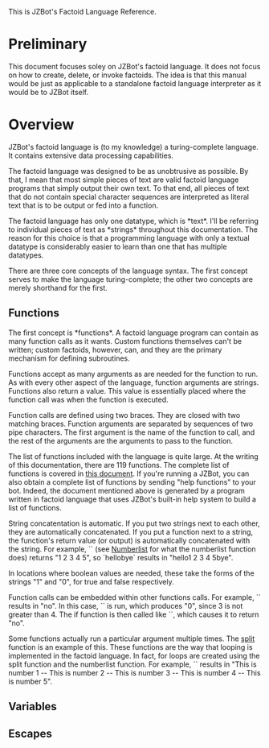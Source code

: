 This is JZBot's Factoid Language Reference.

<wiki:toc/>

=Preliminary=
This document focuses soley on JZBot's factoid language. It does not focus on how to create, delete, or invoke factoids. The idea is that this manual would be just as applicable to a standalone factoid language interpreter as it would be to JZBot itself.

=Overview=
JZBot's factoid language is (to my knowledge) a turing-complete language. It contains extensive data processing capabilities.

The factoid language was designed to be as unobtrusive as possible. By that, I mean that most simple pieces of text are valid factoid language programs that simply output their own text. To that end, all pieces of text that do not contain special character sequences are interpreted as literal text that is to be output or fed into a function.

The factoid language has only one datatype, which is *text*. I'll be referring to individual pieces of text as *strings* throughout this documentation. The reason for this choice is that a programming language with only a textual datatype is considerably easier to learn than one that has multiple datatypes.

There are three core concepts of the language syntax. The first concept serves to make the language turing-complete; the other two concepts are merely shorthand for the first.

==Functions==
The first concept is *functions*. A factoid language program can contain as many function calls as it wants. Custom functions themselves can't be written; custom factoids, however, can, and they are the primary mechanism for defining subroutines.

Functions accept as many arguments as are needed for the function to run. As with every other aspect of the language, function arguments are strings. Functions also return a value. This value is essentially placed where the function call was when the function is executed.

Function calls are defined using two braces. They are closed with two matching braces. Function arguments are separated by sequences of two pipe characters. The first argument is the name of the function to call, and the rest of the arguments are the arguments to pass to the function.

The list of functions included with the language is quite large. At the writing of this documentation, there are 119 functions. The complete list of functions is covered in [http://code.google.com/p/jzbot/wiki/FactoidFunctions this document]. If you're running a JZBot, you can also obtain a complete list of functions by sending "help functions" to your bot. Indeed, the document mentioned above is generated by a program written in factoid language that uses JZBot's built-in help system to build a list of functions.

String concatentation is automatic. If you put two strings next to each other, they are automatically concatenated. If you put a function next to a string, the function's return value (or output) is automatically concatenated with the string. For example, `{{numberlist||1||5}}` (see [http://code.google.com/p/jzbot/wiki/FactoidFunctions#numberlist Numberlist] for what the numberlist function does) returns "1 2 3 4 5", so `hello{{numberlist||1||5}}bye` results in "hello1 2 3 4 5bye".

In locations where boolean values are needed, these take the forms of the strings "1" and "0", for true and false respectively. 

Function calls can be embedded within other functions calls. For example, `{{if||{{eval||3>4}}||yes||no}}` results in "no". In this case, `{{eval||3>4}}` is run, which produces "0", since 3 is not greater than 4. The if function is then called like `{{if||0||yes||no}}`, which causes it to return "no".

Some functions actually run a particular argument multiple times. The [http://code.google.com/p/jzbot/wiki/FactoidFunctions#split split] function is an example of this. These functions are the way that looping is implemented in the factoid language. In fact, for loops are created using the split function and the numberlist function. For example, `{{split|| ||{{numberlist||1||5}}||thenumber||This is number {{lget||thenumber}} in the list|| -- }}` results in "This is number 1 -- This is number 2 -- This is number 3 -- This is number 4 -- This is number 5".

==Variables==
==Escapes==









